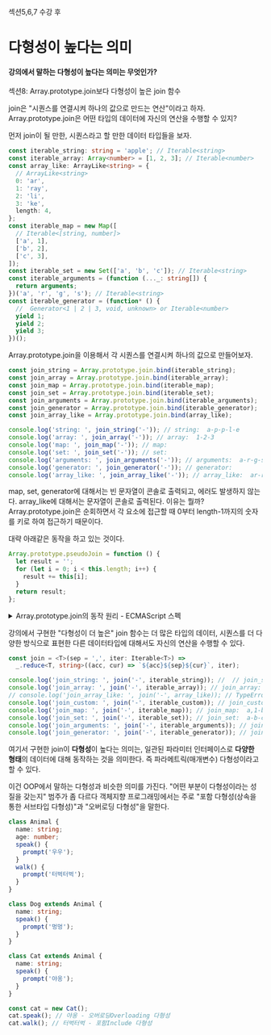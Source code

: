 섹션5,6,7 수강 후

# 다형성이 높다는 의미

#### 강의에서 말하는 다형성이 높다는 의미는 무엇인가?

섹션8: Array.prototype.join보다 다형성이 높은 join 함수

join은 "시퀀스를 연결시켜 하나의 값으로 만드는 연산"이라고 하자.
Array.prototype.join은 어떤 타입의 데이터에 자신의 연산을 수행할 수 있지?

먼저 join이 될 만한, 시퀀스라고 할 만한 데이터 타입들을 보자.

```ts
const iterable_string: string = 'apple'; // Iterable<string>
const iterable_array: Array<number> = [1, 2, 3]; // Iterable<number>
const array_like: ArrayLike<string> = {
  // ArrayLike<string>
  0: 'ar',
  1: 'ray',
  2: 'li',
  3: 'ke',
  length: 4,
};
const iterable_map = new Map([
  // Iterable<[string, number]>
  ['a', 1],
  ['b', 2],
  ['c', 3],
]);
const iterable_set = new Set(['a', 'b', 'c']); // Iterable<string>
const iterable_arguments = (function (..._: string[]) {
  return arguments;
})('a', 'r', 'g', 's'); // Iterable<string>
const iterable_generator = (function* () {
  //  Generator<1 | 2 | 3, void, unknown> or Iterable<number>
  yield 1;
  yield 2;
  yield 3;
})();
```

Array.prototype.join을 이용해서 각 시퀀스를 연결시켜 하나의 값으로 만들어보자.

```ts
const join_string = Array.prototype.join.bind(iterable_string);
const join_array = Array.prototype.join.bind(iterable_array);
const join_map = Array.prototype.join.bind(iterable_map);
const join_set = Array.prototype.join.bind(iterable_set);
const join_arguments = Array.prototype.join.bind(iterable_arguments);
const join_generator = Array.prototype.join.bind(iterable_generator);
const join_array_like = Array.prototype.join.bind(array_like);

console.log('string: ', join_string('-')); // string:  a-p-p-l-e
console.log('array: ', join_array('-')); // array:  1-2-3
console.log('map: ', join_map('-')); // map:
console.log('set: ', join_set('-')); // set:
console.log('arguments: ', join_arguments('-')); // arguments:  a-r-g-s
console.log('generator: ', join_generator('-')); // generator:
console.log('array_like: ', join_array_like('-')); // array_like:  ar-ray-li-ke
```

map, set, generator에 대해서는 빈 문자열이 콘솔로 출력되고, 에러도 발생하지 않는다.
array_like에 대해서는 문자열이 콘솔로 출력된다.
이유는 뭘까? Array.prototype.join은 순회하면서 각 요소에 접근할 때 0부터 length-1까지의 숫자를 키로 하여 접근하기 때문이다.

대략 아래같은 동작을 하고 있는 것이다.

```js
Array.prototype.pseudoJoin = function () {
  let result = '';
  for (let i = 0; i < this.length; i++) {
    result += this[i];
  }
  return result;
};
```

<details>
    <summary>Array.prototype.join의 동작 원리 - ECMAScript 스펙</summary>

    Array.prototype.join의 [스펙](https://tc39.es/ecma262/#sec-array.prototype.join)을 보면
    이런 내용을 볼 수 있다.

    > Repeat, while k < len,
    > a. If k > 0, set R to the string-concatenation of R and sep.
    > b. Let element be ? Get(O, ! ToString(𝔽(k))).

    즉, join은 그 스펙에 따르면 인자로 온 객체의 length를 가지고 0부터 length까지 순회하면서
    각 요소를 문자열로 변환하고, 이를 이어붙이는 연산을 한다.

</details>

강의에서 구현한 "다형성이 더 높은" join 함수는 더 많은 타입의 데이터, 시퀀스를 더 다양한 방식으로 표현한 다른 데이터타입에 대해서도 자신의 연산을 수행할 수 있다.

```ts
const join = <T>(sep = ',', iter: Iterable<T>) =>
  _.reduce<T, string>((acc, cur) => `${acc}${sep}${cur}`, iter);

console.log('join_string: ', join('-', iterable_string)); //  // join_string:  a-p-p-l-e
console.log('join_array: ', join('-', iterable_array)); // join_array:  1-2-3
// console.log('join_array_like: ', join('-', array_like)); // TypeError: iter is not iterable
console.log('join_custom: ', join('-', iterable_custom)); // join_custom:  1-2-3-4-5-6-7-8-9
console.log('join_map: ', join('-', iterable_map)); // join_map:  a,1-b,2-c,3
console.log('join_set: ', join('-', iterable_set)); // join_set:  a-b-c
console.log('join_arguments: ', join('-', iterable_arguments)); // join_arguments:  a-r-g-s
console.log('join_generator: ', join('-', iterable_generator)); // join_generator:  1-2-3
```

여기서 구현한 join이 **다형성**이 높다는 의미는, 일관된 파라미터 인터페이스로 **다양한 형태**의 데이터에 대해 동작하는 것을 의미한다.
즉 파라메트릭(매개변수) 다형성이라고 할 수 있다.

이건 OOP에서 말하는 다형성과 비슷한 의미를 가진다.
"어떤 부분이 다형성이라는 성질을 갖는지" 범주가 좀 다르다
객체지향 프로그래밍에서는 주로 "포함 다형성(상속을 통한 서브타입 다형성)"과 "오버로딩 다형성"을 말한다.

```ts
class Animal {
  name: string;
  age: number;
  speak() {
    prompt('우우');
  }
  walk() {
    prompt('터벅터벅');
  }
}

class Dog extends Animal {
  name: string;
  speak() {
    prompt('멍멍');
  }
}

class Cat extends Animal {
  name: string;
  speak() {
    prompt('야옹');
  }
}

const cat = new Cat();
cat.speak(); // 야옹 - 오버로딩Overloading 다형성
cat.walk(); // 터벅터벅 - 포함Include 다형성
```
